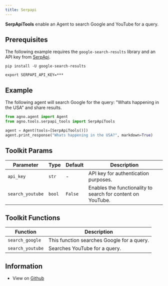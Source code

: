 ```yaml
---
title: Serpapi
---
```


**SerpApiTools** enable an Agent to search Google and YouTube for a query.

## Prerequisites

The following example requires the `google-search-results` library and an API key from [SerpApi](https://serpapi.com/).

```shell
pip install -U google-search-results
```

```shell
export SERPAPI_API_KEY=***
```

## Example

The following agent will search Google for the query: "Whats happening in the USA" and share results.

```python cookbook/tools/serpapi_tools.py
from agno.agent import Agent
from agno.tools.serpapi_tools import SerpApiTools

agent = Agent(tools=[SerpApiTools()])
agent.print_response("Whats happening in the USA?", markdown=True)
```

## Toolkit Params

| Parameter | Type | Default | Description |
|-----------|------|---------|-------------|
| `api_key` | `str` | - | API key for authentication purposes. |
| `search_youtube` | `bool` | `False` | Enables the functionality to search for content on YouTube. |

## Toolkit Functions

| Function | Description |
|----------|-------------|
| `search_google` | This function searches Google for a query. |
| `search_youtube` | Searches YouTube for a query. |

## Information

- View on [Github](https://github.com/phidatahq/agno/blob/main/libs/agno/agno/tools/serpapi_tools.py)
